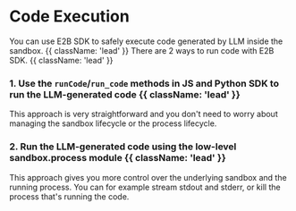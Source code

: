 # Code Execution

You can use E2B SDK to safely execute code generated by LLM inside the sandbox. {{ className: 'lead' }}
There are 2 ways to run code with E2B SDK. {{ className: 'lead' }}

### 1. Use the `runCode`/`run_code` methods in JS and Python SDK to run the LLM-generated code {{ className: 'lead' }}

This approach is very straightforward and you don't need to worry about managing the sandbox lifecycle or the process lifecycle.

<CodeGroupAutoload
  path="code_exec/run_code"
  isRunnable={true}
/>

### 2. Run the LLM-generated code using the low-level sandbox.process module {{ className: 'lead' }}

This approach gives you more control over the underlying sandbox and the running process. You can for example stream stdout and stderr, or kill the process that's running the code.

<CodeGroupAutoload
  path="code_exec/process"
  isRunnable={true}
/>
